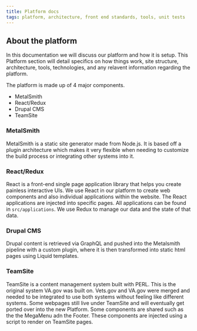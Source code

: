 ```yaml
---
title: Platform docs
tags: platform, architecture, front end standards, tools, unit tests
---
```


## About the platform
In this documentation we will discuss our platform and how it is setup. This Platform section will detail
specifics on how things work, site structure, architecture, tools, technologies, and any relavent
information regarding the platform.

The platform is made up of 4 major components.

- MetalSmith
- React/Redux
- Drupal CMS
- TeamSite

### MetalSmith
MetalSmith is a static site generator made from Node.js. It is based off a plugin architecture which
makes it very flexible when needing to customize the build process or integrating other systems into it.

### React/Redux
React is a front-end single page application library that helps you create painless interactive UIs.
We use React in our platform to create web components and also individual applications within the website.
The React applications are injected into specific pages. All applications can be found in `src/applications`.
We use Redux to manage our data and the state of that data.

### Drupal CMS
Drupal content is retrieved via GraphQL and pushed into the Metalsmith pipeline with a custom plugin,
where it is then transformed into static html pages using Liquid templates.

### TeamSite
TeamSite is a content management system built with PERL. This is the original system VA.gov was built on. Vets.gov and VA.gov were merged and needed to be integrated to use both systems without feeling like different systems. Some webpages still live under TeamSite and will eventually get ported over into the new Platform. Some components are shared such as the the MegaMenu adn the Footer. These components are injected using a script to render on TeamSite pages.
